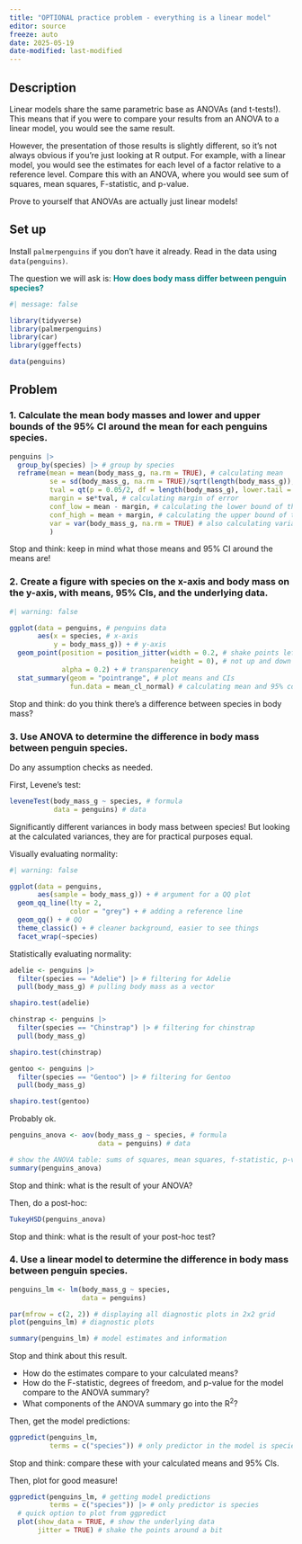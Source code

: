 ```yaml
---
title: "OPTIONAL practice problem - everything is a linear model"
editor: source
freeze: auto
date: 2025-05-19
date-modified: last-modified
---
```


## Description

Linear models share the same parametric base as ANOVAs (and t-tests!). This means that if you were to compare your results from an ANOVA to a linear model, you would see the same result.  

However, the presentation of those results is slightly different, so it's not always obvious if you're just looking at R output. For example, with a linear model, you would see the estimates for each level of a factor relative to a reference level. Compare this with an ANOVA, where you would see sum of squares, mean squares, F-statistic, and p-value.  

Prove to yourself that ANOVAs are actually just linear models!

## Set up

Install `palmerpenguins` if you don't have it already. Read in the data using `data(penguins)`.  

The question we will ask is: [**How does body mass differ between penguin species?**]{style="color: #008080;"}

```r
#| message: false

library(tidyverse)
library(palmerpenguins)
library(car)
library(ggeffects)

data(penguins)
```


## Problem

### 1. Calculate the mean body masses and lower and upper bounds of the 95% CI around the mean for each penguins species.

```r
penguins |> 
  group_by(species) |> # group by species
  reframe(mean = mean(body_mass_g, na.rm = TRUE), # calculating mean
          se = sd(body_mass_g, na.rm = TRUE)/sqrt(length(body_mass_g)), # calculating SE
          tval = qt(p = 0.05/2, df = length(body_mass_g), lower.tail = FALSE), # finding t-value
          margin = se*tval, # calculating margin of error
          conf_low = mean - margin, # calculating the lower bound of the CI
          conf_high = mean + margin, # calculating the upper bound of the CI
          var = var(body_mass_g, na.rm = TRUE) # also calculating variance here for efficiency
          ) 
```

:::{.callout-note}
Stop and think: keep in mind what those means and 95% CI around the means are!
:::

### 2. Create a figure with species on the x-axis and body mass on the y-axis, with means, 95% CIs, and the underlying data.

```r
#| warning: false

ggplot(data = penguins, # penguins data
       aes(x = species, # x-axis
           y = body_mass_g)) + # y-axis
  geom_point(position = position_jitter(width = 0.2, # shake points left and right
                                        height = 0), # not up and down
             alpha = 0.2) + # transparency
  stat_summary(geom = "pointrange", # plot means and CIs
               fun.data = mean_cl_normal) # calculating mean and 95% confidence interval
```

:::{.callout-note}
Stop and think: do you think there's a difference between species in body mass?
:::

### 3. Use ANOVA to determine the difference in body mass between penguin species.  

Do any assumption checks as needed.  

First, Levene's test:

```r
leveneTest(body_mass_g ~ species, # formula
           data = penguins) # data
```

Significantly different variances in body mass between species! But looking at the calculated variances, they are for practical purposes equal.  

Visually evaluating normality:  

```r
#| warning: false

ggplot(data = penguins,
       aes(sample = body_mass_g)) + # argument for a QQ plot
  geom_qq_line(lty = 2, 
               color = "grey") + # adding a reference line
  geom_qq() + # QQ
  theme_classic() + # cleaner background, easier to see things
  facet_wrap(~species)
```

Statistically evaluating normality:   

```r
adelie <- penguins |> 
  filter(species == "Adelie") |> # filtering for Adelie
  pull(body_mass_g) # pulling body mass as a vector

shapiro.test(adelie)

chinstrap <- penguins |> 
  filter(species == "Chinstrap") |> # filtering for chinstrap
  pull(body_mass_g)

shapiro.test(chinstrap)

gentoo <- penguins |> 
  filter(species == "Gentoo") |> # filtering for Gentoo
  pull(body_mass_g)

shapiro.test(gentoo)
```

Probably ok.

```r
penguins_anova <- aov(body_mass_g ~ species, # formula
                      data = penguins) # data

# show the ANOVA table: sums of squares, mean squares, f-statistic, p-value
summary(penguins_anova)
```

:::{.callout-note}
Stop and think: what is the result of your ANOVA?
:::

Then, do a post-hoc:  

```r
TukeyHSD(penguins_anova)
```

:::{.callout-note}
Stop and think: what is the result of your post-hoc test?
:::

### 4. Use a linear model to determine the difference in body mass between penguin species.

```r
penguins_lm <- lm(body_mass_g ~ species,
                  data = penguins)

par(mfrow = c(2, 2)) # displaying all diagnostic plots in 2x2 grid
plot(penguins_lm) # diagnostic plots

summary(penguins_lm) # model estimates and information
```

:::{.callout-note}

Stop and think about this result.

- How do the estimates compare to your calculated means?  
- How do the F-statistic, degrees of freedom, and p-value for the model compare to the ANOVA summary?  
- What components of the ANOVA summary go into the R^2^?  

:::

Then, get the model predictions:

```r
ggpredict(penguins_lm, 
          terms = c("species")) # only predictor in the model is species
```

:::{.callout-note}
Stop and think: compare these with your calculated means and 95% CIs.
:::

Then, plot for good measure!

```r
ggpredict(penguins_lm, # getting model predictions
          terms = c("species")) |> # only predictor is species
  # quick option to plot from ggpredict
  plot(show_data = TRUE, # show the underlying data
       jitter = TRUE) # shake the points around a bit
```

